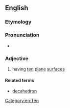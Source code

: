 ==English==

===Etymology===
{{confix|en|deca|hedral}}

===Pronunciation===
* {{a|UK}} {{IPA|en|[ˌdɛkəˈhiːdɹəɫ]}}

===Adjective===
{{en-adj|-}}

# having [[ten]] [[plane]] [[surface]]s

====Related terms====
* [[decahedron]]

[[Category:en:Ten]]